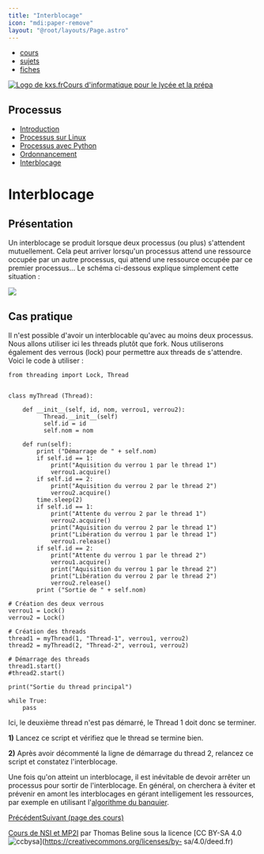 ```yaml
---
title: "Interblocage"
icon: "mdi:paper-remove"
layout: "@root/layouts/Page.astro"
---
```


  * [cours](https://kxs.fr/cours/)
  * [sujets](https://kxs.fr/sujets/)
  * [fiches](https://kxs.fr/fiches/)

[![Logo de kxs.fr](/img/logo.svg)](https://kxs.fr/)[Cours d'informatique pour
le lycée et la prépa](https://kxs.fr/cours/)

## Processus

  * [Introduction](.)
  * [Processus sur Linux](processus-linux)
  * [Processus avec Python](processus-python)
  * [Ordonnancement](ordonnancement)
  * [Interblocage](interblocage)

# Interblocage

## Présentation

Un interblocage se produit lorsque deux processus (ou plus) s'attendent
mutuellement. Cela peut arriver lorsqu'un processus attend une ressource
occupée par un autre processus, qui attend une ressource occupée par ce
premier processus… Le schéma ci-dessous explique simplement cette situation :

![](img/interblocage.svg)

## Cas pratique

Il n'est possible d'avoir un interblocable qu'avec au moins deux processus.
Nous allons utiliser ici les threads plutôt que fork. Nous utiliserons
également des verrous (lock) pour permettre aux threads de s'attendre. Voici
le code à utiliser :

    
    
    from threading import Lock, Thread
    
    
    class myThread (Thread):
    
        def __init__(self, id, nom, verrou1, verrou2):
              Thread.__init__(self)
              self.id = id
              self.nom = nom
    
        def run(self):
            print ("Démarrage de " + self.nom)
            if self.id == 1:
                print("Aquisition du verrou 1 par le thread 1")
                verrou1.acquire()
            if self.id == 2:
                print("Aquisition du verrou 2 par le thread 2")
                verrou2.acquire()
            time.sleep(2)
            if self.id == 1:
                print("Attente du verrou 2 par le thread 1")
                verrou2.acquire()
                print("Aquisition du verrou 2 par le thread 1")
                print("Libération du verrou 1 par le thread 1")
                verrou1.release()
            if self.id == 2:
                print("Attente du verrou 1 par le thread 2")
                verrou1.acquire()
                print("Aquisition du verrou 1 par le thread 2")
                print("Libération du verrou 2 par le thread 2")
                verrou2.release()
            print ("Sortie de " + self.nom)
    
    # Création des deux verrous
    verrou1 = Lock()
    verrou2 = Lock()
    
    # Création des threads
    thread1 = myThread(1, "Thread-1", verrou1, verrou2)
    thread2 = myThread(2, "Thread-2", verrou1, verrou2)
    
    # Démarrage des threads
    thread1.start()
    #thread2.start()
    
    print("Sortie du thread principal")
    
    while True:
        pass

Ici, le deuxième thread n'est pas démarré, le Thread 1 doit donc se terminer.

**1)** Lancez ce script et vérifiez que le thread se termine bien.

**2)** Après avoir décommenté la ligne de démarrage du thread 2, relancez ce
script et constatez l'interblocage.

Une fois qu'on atteint un interblocage, il est inévitable de devoir arrêter un
processus pour sortir de l'interblocage. En général, on cherchera à éviter et
prévenir en amont les interblocages en gérant intelligement les ressources,
par exemple en utilisant l'[algorithme du
banquier](https://fr.wikipedia.org/wiki/Algorithme_du_banquier).

[Précédent](ordonnancement)[Suivant (page des cours)](..)

[Cours de NSI et MP2I](https://kxs.fr/cours/) par Thomas Beline sous la
licence [CC BY-SA 4.0
![ccbysa](/img/ccbysa.svg)](https://creativecommons.org/licenses/by-
sa/4.0/deed.fr)

